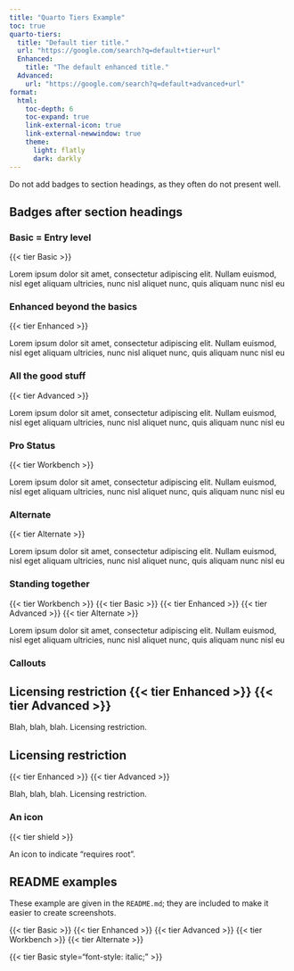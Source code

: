 ```yaml
---
title: "Quarto Tiers Example"
toc: true
quarto-tiers:
  title: "Default tier title."
  url: "https://google.com/search?q=default+tier+url"
  Enhanced:
    title: "The default enhanced title."
  Advanced:
    url: "https://google.com/search?q=default+advanced+url"
format:
  html:
    toc-depth: 6
    toc-expand: true
    link-external-icon: true
    link-external-newwindow: true
    theme:
      light: flatly
      dark: darkly
---
```


Do not add badges to section headings, as they often do not present well.

## Badges after section headings

### Basic = Entry level

{{< tier Basic >}}

Lorem ipsum dolor sit amet, consectetur adipiscing elit. Nullam euismod, nisl
eget aliquam ultricies, nunc nisl aliquet nunc, quis aliquam nunc nisl eu

### Enhanced beyond the basics

{{< tier Enhanced >}}

Lorem ipsum dolor sit amet, consectetur adipiscing elit. Nullam euismod, nisl
eget aliquam ultricies, nunc nisl aliquet nunc, quis aliquam nunc nisl eu

### All the good stuff

{{< tier Advanced >}}

Lorem ipsum dolor sit amet, consectetur adipiscing elit. Nullam euismod, nisl
eget aliquam ultricies, nunc nisl aliquet nunc, quis aliquam nunc nisl eu

### Pro Status

{{< tier Workbench >}}

Lorem ipsum dolor sit amet, consectetur adipiscing elit. Nullam euismod, nisl
eget aliquam ultricies, nunc nisl aliquet nunc, quis aliquam nunc nisl eu

### Alternate

{{< tier Alternate >}}

Lorem ipsum dolor sit amet, consectetur adipiscing elit. Nullam euismod, nisl
eget aliquam ultricies, nunc nisl aliquet nunc, quis aliquam nunc nisl eu

### Standing together

{{< tier Workbench >}} {{< tier Basic >}} {{< tier Enhanced >}} {{< tier Advanced >}} {{< tier Alternate >}}

Lorem ipsum dolor sit amet, consectetur adipiscing elit. Nullam euismod, nisl
eget aliquam ultricies, nunc nisl aliquet nunc, quis aliquam nunc nisl eu

### Callouts

::: {.callout-warning}
## Licensing restriction {{< tier Enhanced >}} {{< tier Advanced >}}

Blah, blah, blah. Licensing restriction.
:::

::: {.callout-warning}
## Licensing restriction

{{< tier Enhanced >}} {{< tier Advanced >}}

Blah, blah, blah. Licensing restriction.
:::

### An icon

{{< tier shield >}}

An icon to indicate "requires root".

## README examples

These example are given in the `README.md`; they are included to make it
easier to create screenshots.

{{< tier Basic >}}
{{< tier Enhanced >}}
{{< tier Advanced >}}
{{< tier Workbench >}}
{{< tier Alternate >}}

{{< tier Basic style="font-style: italic;" >}}

